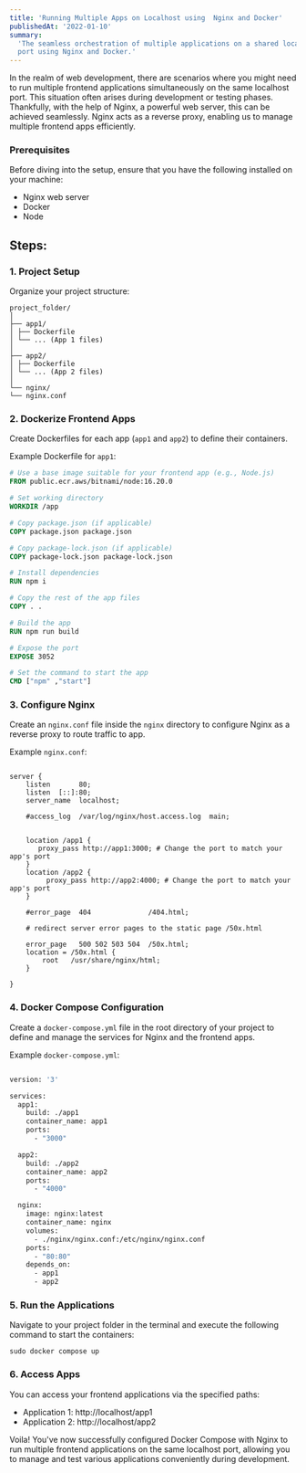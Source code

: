 ```yaml
---
title: 'Running Multiple Apps on Localhost using  Nginx and Docker'
publishedAt: '2022-01-10'
summary:
  'The seamless orchestration of multiple applications on a shared localhost
  port using Nginx and Docker.'
---
```


In the realm of web development, there are scenarios where you might need to run
multiple frontend applications simultaneously on the same localhost port. This
situation often arises during development or testing phases. Thankfully, with
the help of Nginx, a powerful web server, this can be achieved seamlessly. Nginx
acts as a reverse proxy, enabling us to manage multiple frontend apps
efficiently.

### Prerequisites

Before diving into the setup, ensure that you have the following installed on
your machine:

- Nginx web server
- Docker
- Node

## Steps:

### 1. Project Setup

Organize your project structure:

```
project_folder/
│
├── app1/
│ ├── Dockerfile
│ └── ... (App 1 files)
│
├── app2/
│ ├── Dockerfile
│ └── ... (App 2 files)
│
└── nginx/
└── nginx.conf
```

### 2. Dockerize Frontend Apps

Create Dockerfiles for each app (`app1` and `app2`) to define their containers.

Example Dockerfile for `app1`:

```Dockerfile
# Use a base image suitable for your frontend app (e.g., Node.js)
FROM public.ecr.aws/bitnami/node:16.20.0

# Set working directory
WORKDIR /app

# Copy package.json (if applicable)
COPY package.json package.json

# Copy package-lock.json (if applicable)
COPY package-lock.json package-lock.json

# Install dependencies
RUN npm i

# Copy the rest of the app files
COPY . .

# Build the app
RUN npm run build

# Expose the port
EXPOSE 3052

# Set the command to start the app
CMD ["npm" ,"start"]

```

### 3. Configure Nginx

Create an `nginx.conf` file inside the `nginx` directory to configure Nginx as a
reverse proxy to route traffic to app.

Example `nginx.conf`:

```nginx

server {
    listen       80;
    listen  [::]:80;
    server_name  localhost;

    #access_log  /var/log/nginx/host.access.log  main;


    location /app1 {
       proxy_pass http://app1:3000; # Change the port to match your app's port
    }
    location /app2 {
         proxy_pass http://app2:4000; # Change the port to match your app's port
    }

    #error_page  404              /404.html;

    # redirect server error pages to the static page /50x.html

    error_page   500 502 503 504  /50x.html;
    location = /50x.html {
        root   /usr/share/nginx/html;
    }

}

```

### 4. Docker Compose Configuration

Create a `docker-compose.yml` file in the root directory of your project to
define and manage the services for Nginx and the frontend apps.

Example `docker-compose.yml`:

```Dockerfile

version: '3'

services:
  app1:
    build: ./app1
    container_name: app1
    ports:
      - "3000"

  app2:
    build: ./app2
    container_name: app2
    ports:
      - "4000"

  nginx:
    image: nginx:latest
    container_name: nginx
    volumes:
      - ./nginx/nginx.conf:/etc/nginx/nginx.conf
    ports:
      - "80:80"
    depends_on:
      - app1
      - app2

```

### 5. Run the Applications

Navigate to your project folder in the terminal and execute the following
command to start the containers:

```docker
sudo docker compose up
```

### 6. Access Apps

You can access your frontend applications via the specified paths:

- Application 1: http://localhost/app1
- Application 2: http://localhost/app2

Voila! You've now successfully configured Docker Compose with Nginx to run
multiple frontend applications on the same localhost port, allowing you to
manage and test various applications conveniently during development.

<br />
